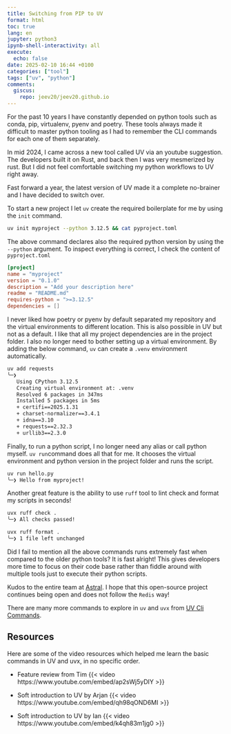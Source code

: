 ```yaml
---
title: Switching from PIP to UV
format: html
toc: true
lang: en
jupyter: python3
ipynb-shell-interactivity: all
execute:
  echo: false
date: 2025-02-10 16:44 +0100
categories: ["tool"]
tags: ["uv", "python"]
comments:
  giscus:
    repo: jeev20/jeev20.github.io
---
```



For the past 10 years I have constantly depended on python tools such as conda, pip, virtualenv, pyenv and poetry. These tools always made it difficult to master python tooling as I had to remember the CLI commands for each one of them separately. 

In mid 2024, I came across a new tool called UV via an youtube suggestion. The developers built it on Rust, and back then I was very mesmerized by rust. But I did not feel comfortable switching my python workflows to UV right away. 

Fast forward a year, the latest version of UV made it a complete no-brainer and I have decided to switch over. 

To start a new project I let `uv` create the required boilerplate for me by using the `init` command. 

```.bash
uv init myproject --python 3.12.5 && cat pyproject.toml 
```
The above command declares also the required python version by using the `--python` argument. To inspect everything is correct, I check the content of `pyproject.toml`

```.toml
[project]
name = "myproject"
version = "0.1.0"
description = "Add your description here"
readme = "README.md"
requires-python = ">=3.12.5"
dependencies = []
```

I never liked how poetry or pyenv by default separated my repository and the virtual environments to different location. This is also possible in UV but not as a default. I like that all my project dependencies are in the project folder. I also no longer need to bother setting up a virtual environment. By adding the below command, `uv` can create a `.venv` environment automatically.

```.bash
uv add requests 
╰─❯
   Using CPython 3.12.5
   Creating virtual environment at: .venv
   Resolved 6 packages in 347ms
   Installed 5 packages in 5ms
   + certifi==2025.1.31
   + charset-normalizer==3.4.1
   + idna==3.10
   + requests==2.32.3
   + urllib3==2.3.0

```

Finally, to run a python script, I no longer need any alias or call python myself. `uv run`command does all that for me. It chooses the virtual environment and python version in the project folder and runs the script.

```.bash
uv run hello.py
╰─❯ Hello from myproject!
```


Another great feature is the ability to use `ruff` tool to lint check and format my scripts in seconds!

```.bash
uvx ruff check .
╰─❯ All checks passed!
```

```.bash
uvx ruff format .
╰─❯ 1 file left unchanged
```

Did I fail to mention all the above commands runs extremely fast when compared to the older python tools? It is fast alright! 
This gives developers more time to focus on their code base rather than fiddle around with multiple tools just to execute their python scripts.

Kudos to the entire team at [Astral](https://docs.astral.sh/). I hope that this open-source project continues being open and does not follow the `Redis` way!

There are many more commands to explore in `uv` and `uvx` from [UV Cli Commands](https://docs.astral.sh/uv/reference/cli/). 

## Resources 
Here are some of the video resources which helped me learn the basic commands in UV and uvx, in no specific order.

   * Feature review from Tim 
   {{< video https://www.youtube.com/embed/ap2sWj5yDIY >}}


   * Soft introduction to UV by Arjan
   {{< video https://www.youtube.com/embed/qh98qOND6MI >}}


   * Soft introduction to UV by Ian
    {{< video https://www.youtube.com/embed/k4qh83m1jg0 >}}
   

   

